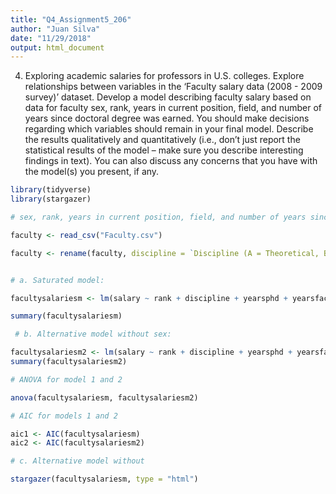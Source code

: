 ```yaml
---
title: "Q4_Assignment5_206"
author: "Juan Silva"
date: "11/29/2018"
output: html_document
---
```



4) Exploring academic salaries for professors in U.S. colleges. Explore relationships between variables in the ‘Faculty salary data (2008 - 2009 survey)’ dataset. Develop a model describing faculty salary based on data for faculty sex, rank, years in current position, field, and number of years since doctoral degree was earned. You should make decisions regarding which variables should remain in your final model. Describe the results qualitatively and quantitatively (i.e., don’t just report the statistical results of the model – make sure you describe interesting findings in text). You can also discuss any concerns that you have with the model(s) you present, if any.

```r


library(tidyverse)
library(stargazer)

# sex, rank, years in current position, field, and number of years since doctoral degree was earned

faculty <- read_csv("Faculty.csv")

faculty <- rename(faculty, discipline = `Discipline (A = Theoretical, B = Applied)`, rank = `Faculty Rank`, yearsphd = `Years Since PhD`, yearsfac = `Years Faculty Service`, sex = Sex, salary = `Salary ($)`)


# a. Saturated model: 

facultysalariesm <- lm(salary ~ rank + discipline + yearsphd + yearsfac + sex, data = faculty)

summary(facultysalariesm)

 # b. Alternative model without sex:

facultysalariesm2 <- lm(salary ~ rank + discipline + yearsphd + yearsfac, data = faculty)
summary(facultysalariesm2)

# ANOVA for model 1 and 2

anova(facultysalariesm, facultysalariesm2)

# AIC for models 1 and 2

aic1 <- AIC(facultysalariesm)
aic2 <- AIC(facultysalariesm2)

# c. Alternative model without

```

```r

stargazer(facultysalariesm, type = "html")
```

